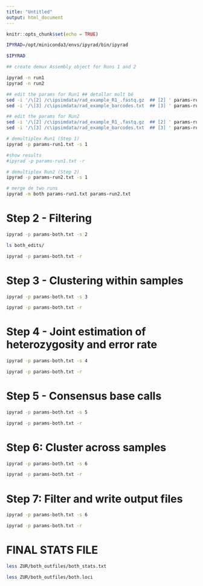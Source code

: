 ```yaml
---
title: "Untitled"
output: html_document
---
```


```r
knitr::opts_chunk$set(echo = TRUE)
```

```bash
IPYRAD=/opt/miniconda3/envs/ipyrad/bin/ipyrad

$IPYRAD 

## create demux Assembly object for Runs 1 and 2

ipyrad -n run1
ipyrad -n run2

## edit the params for Run1 ## detallar molt bé 
sed -i '/\[2] /c\ipsimdata/rad_example_R1_.fastq.gz  ## [2] ' params-run1.txt
sed -i '/\[3] /c\ipsimdata/rad_example_barcodes.txt  ## [3] ' params-run2.txt

## edit the params for Run2
sed -i '/\[2] /c\ipsimdata/rad_example_R1_.fastq.gz  ## [2] ' params-run1.txt
sed -i '/\[3] /c\ipsimdata/rad_example_barcodes.txt  ## [3] ' params-run2.txt

# demultiplex Run1 (Step 1)
ipyrad -p params-run1.txt -s 1

#show results 
#ipyrad -p params-run1.txt -r

# demultiplex Run2 (Step 2)
ipyrad -p params-run2.txt -s 1

# merge de two runs 
ipyrad -m both params-run1.txt params-run2.txt

```


# Step 2 - Filtering 
```bash

ipyrad -p params-both.txt -s 2

ls both_edits/

ipyrad -p params-both.txt -r

```

# Step 3 - Clustering within samples
```bash

ipyrad -p params-both.txt -s 3

ipyrad -p params-both.txt -r

```

# Step 4 - Joint estimation of heterozygosity and error rate
```bash

ipyrad -p params-both.txt -s 4

ipyrad -p params-both.txt -r

```

# Step 5 - Consensus base calls
```bash

ipyrad -p params-both.txt -s 5

ipyrad -p params-both.txt -r

```

# Step 6: Cluster across samples
```bash

ipyrad -p params-both.txt -s 6

ipyrad -p params-both.txt -r

```

# Step 7: Filter and write output files
```bash

ipyrad -p params-both.txt -s 6

ipyrad -p params-both.txt -r

```

# FINAL STATS FILE 
```bash
less ZUR/both_outfiles/both_stats.txt

less ZUR/both_outfiles/both.loci

```
